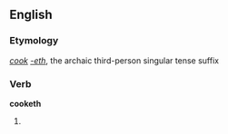 ==English==
===Etymology===
''[[cook]]'' ''[[-eth]]'', the archaic third-person singular tense suffix

===Verb===
'''cooketh'''
# {{archaic}}{{third-person singular of|[[cook]]}}
